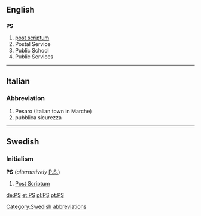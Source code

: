 ==English==
==={{initialism}}===
'''PS'''

#[[post scriptum]]
#Postal Service
#Public School
#Public Services

----

==Italian==
===Abbreviation===

# Pesaro (Italian town in Marche)
# pubblica sicurezza
----
==Swedish==
===Initialism===
'''PS''' (''alternatively'' [[P.S.]])

#[[Post Scriptum]]

[[Category:Swedish abbreviations]]

[[de:PS]]
[[et:PS]]
[[pl:PS]]
[[pt:PS]]